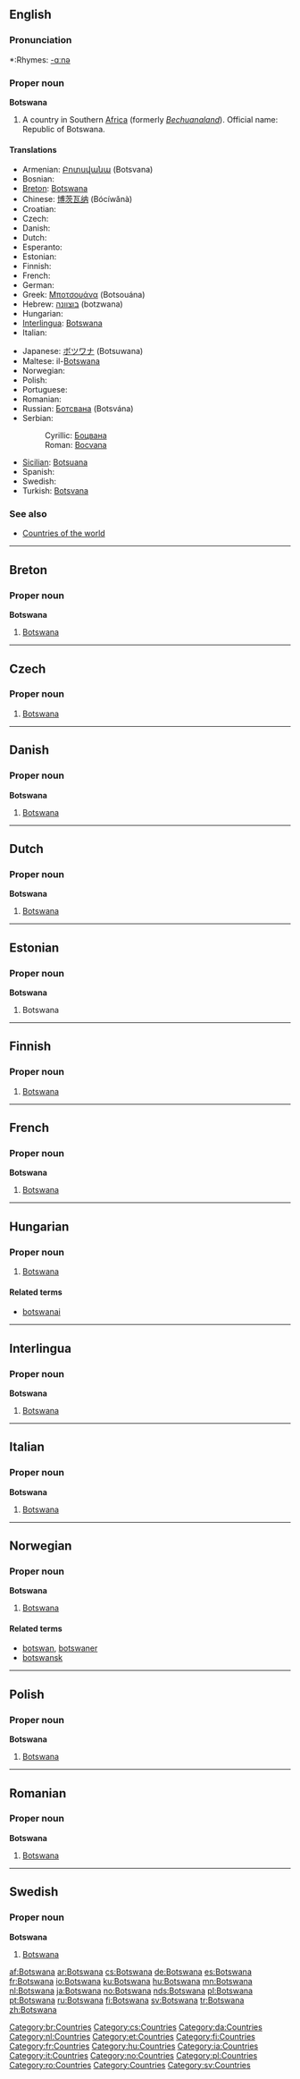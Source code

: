 ==English==

===Pronunciation===
*:Rhymes: [[Rhymes:English:-ɑːnə|-ɑːnə]]

===Proper noun===
'''Botswana'''

# A country in Southern [[Africa]] (formerly ''[[Bechuanaland]]''). Official name: Republic of Botswana.

====Translations====
{{top}}
*Armenian: [[Բոտսվանա]] (Botsvana)
* Bosnian: {{t-|bs|Bocvana|f}}
*[[Breton]]: [[#Breton|Botswana]]
*Chinese: [[博茨瓦纳]] (Bócíwǎnà)
*Croatian: {{t-|hr|Bocvana|f}}
* Czech: {{t+|cs|Botswana|f}}
* Danish: {{t-|da|Botswana}}
* Dutch: {{t+|nl|Botswana|n}}
* Esperanto: {{t-|eo|Bocvano|xs=Esperanto}}
* Estonian: {{t-|et|Botswana}}
* Finnish: {{t+|fi|Botswana}}
* French: {{t+|fr|Botswana}}
* German: {{t+|de|Botsuana}}
*Greek: [[Μποτσουάνα]] (Botsouána) {{f}}
*Hebrew: [[בוצוונה]] (botzwana)
* Hungarian: {{t+|hu|Botswana}}
*[[Interlingua]]: [[#Interlingua|Botswana]]
* Italian: {{t-|it|Botswana|f}}
{{mid}}
*Japanese: [[ボツワナ]] (Botsuwana)
*Maltese: il-[[Botswana]]
* Norwegian: {{t+|no|Botswana}}
* Polish: {{t+|pl|Botswana|f}}
* Portuguese: {{t+|pt|Botsuana|f}}
* Romanian: {{t-|ro|Botswana|f}}
*Russian: [[Ботсвана]] (Botsvána) {{f}}
*Serbian:
*:Cyrillic: [[Боцвана#Serbian|Боцвана]] {{f}}
*:Roman: [[Bocvana#Serbian|Bocvana]] {{f}}
*[[Sicilian]]: [[Botsuana]] {{f}}
* Spanish: {{t+|es|Botsuana|f}}
* Swedish: {{t+|sv|Botswana}}
*Turkish: [[Botsvana]]
{{bottom}}

===See also===
*[[Appendix:Countries of the world|Countries of the world]]

----

==Breton==

===Proper noun===
'''Botswana'''

# [[#English|Botswana]]

[[Category:br:Countries]]

----
==Czech==

===Proper noun===
{{cs-proper noun|g=f}}

# [[#English|Botswana]]

[[Category:cs:Countries]]
----

==Danish==

===Proper noun===
'''Botswana'''

# [[#English|Botswana]]

[[Category:da:Countries]]

----

==Dutch==

===Proper noun===
'''Botswana''' {{n}}

# [[#English|Botswana]]

[[Category:nl:Countries]]

----

==Estonian==

===Proper noun===
'''Botswana'''

# Botswana {{et-country}}

[[Category:et:Countries]]

----

==Finnish==
{{wikipedia|lang=fi}}

===Proper noun===
{{fi-noun|proper=true|Botswan|type=kulkija}}

# [[#English|Botswana]]

[[Category:fi:Countries]]

----

==French==

===Proper noun===
'''Botswana'''

# [[#English|Botswana]]

[[Category:fr:Countries]]

----

==Hungarian==
{{wikipedia|lang=hu}}

===Proper noun===
{{infl|hu|proper noun}}

# [[#English|Botswana]]

====Related terms====
* [[botswanai]]

[[Category:hu:Countries]]

----

==Interlingua==

===Proper noun===
'''Botswana'''

# [[#English|Botswana]]

[[Category:ia:Countries]]

----

==Italian==

===Proper noun===
'''Botswana'''

# [[#English|Botswana]]

[[Category:it:Countries]]

----

==Norwegian==

===Proper noun===
'''Botswana'''

# [[#English|Botswana]]

====Related terms====
*[[botswan]], [[botswaner]]
*[[botswansk]]

[[Category:no:Countries]]

----

==Polish==

===Proper noun===
'''Botswana'''

# [[#English|Botswana]]

[[Category:pl:Countries]]

----

==Romanian==

===Proper noun===
'''Botswana'''

# [[#English|Botswana]]

[[Category:ro:Countries]]

----

==Swedish==

===Proper noun===
'''Botswana'''

# [[#English|Botswana]]

[[Category:Countries]]
[[Category:sv:Countries]]

[[af:Botswana]]
[[ar:Botswana]]
[[cs:Botswana]]
[[de:Botswana]]
[[es:Botswana]]
[[fr:Botswana]]
[[io:Botswana]]
[[ku:Botswana]]
[[hu:Botswana]]
[[mn:Botswana]]
[[nl:Botswana]]
[[ja:Botswana]]
[[no:Botswana]]
[[nds:Botswana]]
[[pl:Botswana]]
[[pt:Botswana]]
[[ru:Botswana]]
[[fi:Botswana]]
[[sv:Botswana]]
[[tr:Botswana]]
[[zh:Botswana]]